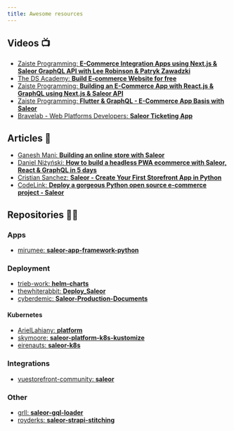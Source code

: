 ```yaml
---
title: Awesome resources
---
```


## Videos 📺

- [Zaiste Programming: **E-Commerce Integration Apps using Next.js & Saleor GraphQL API with Lee Robinson & Patryk Zawadzki**](https://www.youtube.com/watch?v=AqqgAXgt5t8)
- [The DS Academy: **Build E-commerce Website for free**](https://www.youtube.com/watch?v=r042HAv-mBI&list=PLivoekT-KpvvgEO6mblhXnEAgj5rNx8Is)
- [Zaiste Programming: **Building an E-Commerce App with React.js & GraphQL using Next.js & Saleor API**](https://www.youtube.com/watch?v=85vMColDHEo)
- [Zaiste Programming: **Flutter & GraphQL - E-Commerce App Basis with Saleor**](https://www.youtube.com/watch?v=3gRj2XMPkzE)
- [Bravelab - Web Platforms Developers: **Saleor Ticketing App**](https://www.youtube.com/watch?v=YRveVcn41cU&list=PL0rQ0hKbDeQ9bbTyqrAXFGT56sXl-NaRe)


## Articles 📝

- [Ganesh Mani: **Building an online store with Saleor**](https://blog.logrocket.com/building-an-online-store-with-saleor/)
- [Daniel Niżyński: **How to build a headless PWA ecommerce with Saleor, React & GraphQL in 5 days**](https://pagepro.co/blog/how-to-build-a-headless-pwa-ecommerce-with-saleor-react-graphql-in-5-days/)
- [Cristian Sanchez: **Saleor - Create Your First Storefront App in Python**](https://blog.finxter.com/getting-started-with-saleor-and-first-look-at-saleors-features/)
- [CodeLink: **Deploy a gorgeous Python open source e-commerce project - Saleor**](https://codelink.ai/blog/python/deploy-a-gorgeous-python-open-source-e-commerce-project-saleor/)

## Repositories 🧑‍💻

### Apps
- [mirumee: **saleor-app-framework-python**](https://github.com/mirumee/saleor-app-framework-python)

### Deployment

- [trieb-work: **helm-charts**](https://github.com/trieb-work/helm-charts)
- [thewhiterabbit: **Deploy_Saleor**](https://github.com/thewhiterabbit/Deploy_Saleor)
- [cyberdemic: **Saleor-Production-Documents**](https://github.com/cyberdemic/Saleor-Production-Documents)

#### Kubernetes
- [ArielLahiany: **platform**](https://github.com/ArielLahiany/platform)
- [skymoore: **saleor-platform-k8s-kustomize**](https://github.com/skymoore/saleor-platform-k8s-kustomize)
- [eirenauts: **saleor-k8s**](https://github.com/eirenauts/saleor-k8s)

### Integrations
- [vuestorefront-community: **saleor**](https://github.com/vuestorefront-community/saleor)

### Other
- [grll: **saleor-gql-loader**](https://github.com/grll/saleor-gql-loader)
- [royderks: **saleor-strapi-stitching**](https://github.com/royderks/saleor-strapi-stitching)
